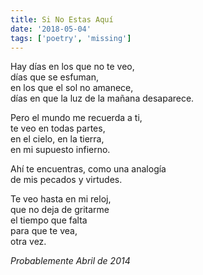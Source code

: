 ```yaml
---
title: Si No Estas Aquí
date: '2018-05-04'
tags: ['poetry', 'missing']
---
```


<div className="italic">
Hay días en los que no te veo,<br/>
días que se esfuman,<br/>
en los que el sol no amanece,<br/>
días en que la luz de la mañana desaparece.<br/>

Pero el mundo me recuerda a ti,<br/>
te veo en todas partes,<br/>
en el cielo, en la tierra,<br/>
en mi supuesto infierno.<br/>

Ahí te encuentras, como una analogía<br/>
de mis pecados y virtudes.<br/>

Te veo hasta en mi reloj,<br/>
que no deja de gritarme<br/>
el tiempo que falta<br/>
para que te vea,<br/>
otra vez.<br/>
</div>

*Probablemente Abril de 2014*